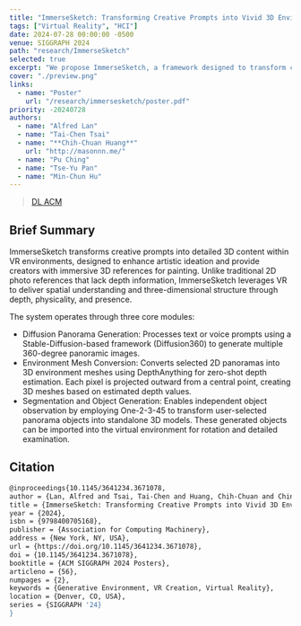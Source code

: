 ```yaml
---
title: "ImmerseSketch: Transforming Creative Prompts into Vivid 3D Environments in VR"
tags: ["Virtual Reality", "HCI"]
date: 2024-07-28 00:00:00 -0500
venue: SIGGRAPH 2024
path: "research/ImmerseSketch"
selected: true
excerpt: "We propose ImmerseSketch, a framework designed to transform creative prompts into vivid and detailed 3D content within a Virtual Reality (VR) environment. Our aim is to inspire creative ideation and to provide creators with 3D reference content for painting. We focus on generating initial panoramic images through diffusion models and then converting these images into rich 3D environments with the aid of depth estimation"
cover: "./preview.png"
links:
  - name: "Poster"
    url: "/research/immersesketch/poster.pdf"
priority: -20240728
authors:
  - name: "Alfred Lan"
  - name: "Tai-Chen Tsai"
  - name: "**Chih-Chuan Huang**"
    url: "http://masonnn.me/"
  - name: "Pu Ching"
  - name: "Tse-Yu Pan"
  - name: "Min-Chun Hu"
---
```


> [DL ACM](https://dl.acm.org/doi/abs/10.1145/3641234.3671078)

## Brief Summary
ImmerseSketch transforms creative prompts into detailed 3D content within VR environments, designed to enhance artistic ideation and provide creators with immersive 3D references for painting. Unlike traditional 2D photo references that lack depth information, ImmerseSketch leverages VR to deliver spatial understanding and three-dimensional structure through depth, physicality, and presence.


The system operates through three core modules:
- Diffusion Panorama Generation: Processes text or voice prompts using a Stable-Diffusion-based framework (Diffusion360) to generate multiple 360-degree panoramic images.
- Environment Mesh Conversion: Converts selected 2D panoramas into 3D environment meshes using DepthAnything for zero-shot depth estimation. Each pixel is projected outward from a central point, creating 3D meshes based on estimated depth values.
- Segmentation and Object Generation: Enables independent object observation by employing One-2-3-45 to transform user-selected panorama objects into standalone 3D models. These generated objects can be imported into the virtual environment for rotation and detailed examination.

## Citation
```bash
@inproceedings{10.1145/3641234.3671078,
author = {Lan, Alfred and Tsai, Tai-Chen and Huang, Chih-Chuan and Ching, Pu and Pan, Tse-Yu and Hu, Min-Chun},
title = {ImmerseSketch: Transforming Creative Prompts into Vivid 3D Environments in VR},
year = {2024},
isbn = {9798400705168},
publisher = {Association for Computing Machinery},
address = {New York, NY, USA},
url = {https://doi.org/10.1145/3641234.3671078},
doi = {10.1145/3641234.3671078},
booktitle = {ACM SIGGRAPH 2024 Posters},
articleno = {56},
numpages = {2},
keywords = {Generative Environment, VR Creation, Virtual Reality},
location = {Denver, CO, USA},
series = {SIGGRAPH '24}
}
```